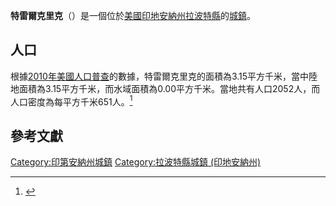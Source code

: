{{noteTA
|G1=USState
|G2=地名
|G3=Unit
}}
{{Infobox settlement
|name            = 特雷爾克里克
|native_name = Trail Creek
|settlement_type          = [[鎮|城鎮]]
|image_skyline            = LaPorte County Indiana Incorporated and Unincorporated areas Trail Creek Highlighted 1876328.svg
|imagesize                = 250px
|image_map                = 
|mapsize                  = 
|subdivision_type         = [[世界政區索引|國家]]
|subdivision_type1        = [[美国州份|州份]]
|subdivision_type2        = [[印地安納州行政區劃|縣]]
|subdivision_name         = [[美国|美国]]
|subdivision_name1        = [[印地安納州|印地安納州]]
|subdivision_name2        = [[拉波特縣_(印地安納州)|拉波特縣]]
|elevation_ft             = 627
|elevation_m              = 191
|timezone                 = [[北美东部时区|CST]]
|area_total_km2           = 3.15
|area_land_km2            = 3.15
|area_water_km2           = 0.00
|area_total_sq_mi         = 
|area_land_sq_mi          = 
|area_water_sq_mi         = 
|population_as_of         = [[2010年美國人口普查|2010]]
|population_footnotes     = 
|population_total         = 2052
|population_density_km2   = auto
|population_density_sq_mi = auto
|utc_offset               = -5
|coordinates              = {{coord|41|41|51|N|86|51|26|W|display=inline,title}}
| coor_pinpoint           = 
| coordinates_footnotes   = 
|timezone_DST             = EDT
|utc_offset_DST           = -4
|postal_code_type         = [[美國郵區編號|郵區編號]]
|postal_code              = 46360
|area_code                = {{link-en|电话区号317|Area code 317|317}}
|blank_name = [[地名信息系统|GNIS ID]]
|blank_info = 444853<ref name="GNIS">{{cite gnis|444853|Trail Creek}}</ref>
}}
'''特雷爾克里克'''（{{lang-en|Trail Creek}}）是一個位於[[美國|美國]][[印地安納州|印地安納州]][[拉波特縣_(印地安納州)|拉波特縣]]的[[鎮|城鎮]]。

== 人口 ==
根據[[2010年美國人口普查|2010年美國人口普查]]的數據，特雷爾克里克的面積為3.15平方千米，當中陸地面積為3.15平方千米，而水域面積為0.00平方千米。當地共有人口2052人，而人口密度為每平方千米651人。<ref name="GR8">{{cite web|url=http://factfinder2.census.gov|publisher=[[美国人口调查局|美国人口调查局]]|accessdate=2011-05-14|title=American FactFinder|archive-date=2013-09-11|archive-url=https://web.archive.org/web/20130911234518/http://factfinder2.census.gov/|dead-url=no}}</ref>

== 參考文獻 ==
{{reflist}}
{{拉波特縣 (印地安納州)}}
{{Indiana-geo-stub}}
{{DEFAULTSORT:Trail Creek, Indiana}}
[[Category:印第安納州城鎮|Category:印第安納州城鎮]]
[[Category:拉波特縣城鎮_(印地安納州)|Category:拉波特縣城鎮 (印地安納州)]]
<nowiki></nowiki>